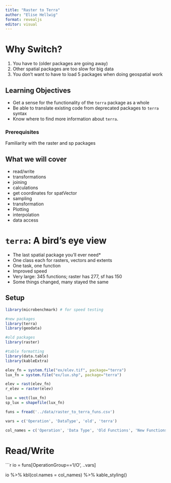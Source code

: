 ```yaml
---
title: "Raster to Terra"
author: "Elise Hellwig"
format: revealjs
editor: visual
---
```


# Why Switch?

1.   You have to (older packages are going away)
2.   Other spatial packages are too slow for big data
3.   You don't want to have to load 5 packages when doing geospatial work

## Learning Objectives

- Get a sense for the functionality of the `terra` package as a whole
- Be able to translate existing code from deprecated packages to `terra` syntax
- Know where to find more information about `terra`.


### Prerequisites
Familiarity with the raster and sp packages 

## What we will cover

 - read/write
 - transformations
 - joining
 - calculations
 - get coordinates for spatVector
 - sampling
 - transformation
 - Plotting
 - interpolation
 - data access

# `terra`: A bird's eye view

 - The last spatial package you'll ever need*
 - One class each for rasters, vectors and extents
 - One task, one function
 - Improved speed
 - Very large: 345 functions; raster has 277, sf has 150
 - Some things changed, many stayed the same

## Setup
```r

library(microbenchmark) # for speed testing

#new packages
library(terra) 
library(geodata)

#old packages
library(raster)

#table formatting
library(data.table)
library(kableExtra)

elev_fn = system.file("ex/elev.tif", package="terra")
lux_fn = system.file("ex/lux.shp", package="terra")

elev = rast(elev_fn)
r_elev = raster(elev)

lux = vect(lux_fn)
sp_lux = shapefile(lux_fn)

```
 
 
```r

funs = fread('../data/raster_to_terra_funs.csv')

vars = c('Operation', 'DataType', 'old', 'terra')

col_names = c('Operation', 'Data Type', 'Old Functions', 'New Functions')

```

# Read/Write

```r

io = funs[OperationGroup=='I/O', ..vars]

io %>% 
  kbl(col.names = col_names) %>% 
  kable_styling()
 
 
 